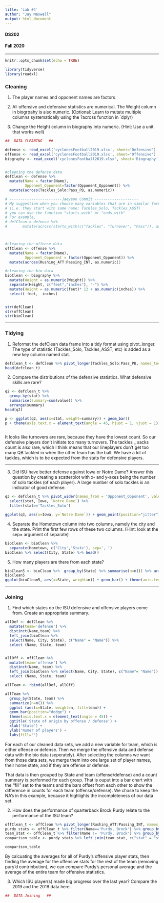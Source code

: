 ```yaml
---
title: 'Lab #4'
author: "Jay Maxwell"
output: html_document
---
```

<h4>DS202</h4>
<h4>Fall 2020</h4>
<hr>
```r
knitr::opts_chunk$set(echo = TRUE)

library(tidyverse)
library(readxl)

```

<h3>Cleaning</h3>

1. The player names and opponent names are factors.



2. All offensive and defensive statistics are numerical. The Weight column in biogrpahy is also numeric. (Optional: Learn to mutate multiple columns systematically using the ?across function in `dplyr)




3.  Change the Height column in biography into numeric. (Hint: Use a unit that works well)



```r
##  DATA CLEANING   ##

defense <- read_excel('cyclonesFootball2019.xlsx', sheet='Defensive')
offense <- read_excel('cyclonesFootball2019.xlsx', sheet='Offensive')
biography <- read_excel('cyclonesFootball2019.xlsx', sheet='Biography')


#cleaning the defense data
defClean <- defense %>%
  mutate(Name = factor(Name),
         Opponent_Opponent=factor(Opponent_Opponent)) %>%
  mutate(across(Tackles_Solo:Pass_PB, as.numeric))

# ------------------------Jaeyeon Commit --------------------
# My suggestion when you choose many variables that are in similar form 
# (i.e. they start with same name; Tackles_Solo, Tackles_ASST)
# you can use the function "starts_with" or "ends_with"
# For example,
# defClean = defense %>%
#       mutate(across(starts_with(c("Tackles", "Turnover", "Pass")), as.numeric)))



#cleaning the offense data
offClean <- offense %>%
  mutate(Name = factor(Name),
         Opponent_Opponent = factor(Opponent_Opponent)) %>%
  mutate(across(Rushing_ATT:Passing_INT, as.numeric))

#cleaning the bio data
bioClean <- biography %>%
  mutate(Weight = as.numeric(Weight)) %>%
  separate(Height, c("feet","inches"), "-") %>%
  mutate(Height = as.numeric(feet)* 12 + as.numeric(inches)) %>%
  select(-feet, -inches)


str(defClean)
str(offClean)
str(bioClean)

```


<hr>
<h3>Tidying</h3>



1. Reformat the defClean data frame into a tidy format using pivot_longer. The type of statistic (Tackles_Solo, Tackles_ASST, etc) is added as a new key column named stat.

```r
defclean_t <- defClean %>% pivot_longer(Tackles_Solo:Pass_PB, names_to='stat', values_to='value')
head(defclean_t)

```

2. Compare the distributions of the defensive statistics. What defensive skills are rare?


```r
q2 <- defclean_t %>% 
  group_by(stat) %>% 
  summarise(summary=sum(value)) %>%
  arrange(summary)
head(q2)

p <- ggplot(q2, aes(x=stat, weight=summary)) + geom_bar()
p + theme(axis.text.x = element_text(angle = 45, hjust = 1, vjust = 1)) + ggtitle('Distribution of defensive stats')
  
```

It looks like turnovers are rare, because they have the lowest count. So our defensive players don't initiate too many turnovers. The  tackles _ sacks count is also rare, which I think means that our lineplayers don't get too many QB tackled in when the other team has the ball. We have a lot of tackles, which is to be expected from the stats for defensive players. 

<hr>

3. Did ISU have better defense against Iowa or Notre Dame? Answer this question by creating a scatterplot with x- and y-axes being the number of solo tackles (of each player). A large number of solo tackles is an indicator of good defense.

```r

q3 <- defclean_t %>% pivot_wider(names_from = 'Opponent_Opponent', values_from = 'value') %>%
  select(stat, Iowa, `Notre Dame`) %>% 
  filter(stat=='Tackles_Solo')

ggplot(q3, aes(x=Iowa, y=`Notre Dame`)) + geom_point(position="jitter")

```


4. Separate the Hometown column into two columns, namely the city and the state. Print the first few rows of these two columns. (Hint: look at the sep= argument of separate)

```r
bioClean <- bioClean %>%
  separate(Hometown, c('City','State'), sep=', ')
bioClean %>% select(City, State) %>% head()

```

5. How many players are there from each state?

```r
bioClean5 <- bioClean %>%  group_by(State) %>% summarise(n=n()) %>% arrange(desc(n))
bioClean5
ggplot(bioClean5, aes(x=State, weight=n)) + geom_bar() + theme(axis.text.x = element_text(angle = 45, hjust = 1, vjust = 1))

```



<hr>
<h3>Joining</h3>



1. Find which states do the ISU defensive and offensive players come from. Create an appropriate summary.

```r
allDef <- defClean %>% 
  mutate(team='defense') %>% 
  distinct(Name,team) %>% 
  left_join(bioClean %>% 
  select(Name, City, State), c("Name" = "Name")) %>% 
  select (Name, State, team)


allOff <- offClean %>%
  mutate(team='offense') %>% 
  distinct(Name, team) %>% 
  left_join(bioClean %>% select(Name, City, State), c("Name"= "Name")) %>%
  select (Name, State, team)

allTeam <- rbind(allDef, allOff)

allTeam %>% 
  group_by(State, team) %>% 
  summarize(n=n()) %>%
  ggplot (aes(x=State, weight=n, fill=team)) + 
  geom_bar(position="dodge") +
  theme(axis.text.x = element_text(angle = 45)) + 
  ggtitle('State of origin by offense / defense') +
  xlab('State') + 
  ylab('Numer of players') +
  labs(fill="")

```
For each of our cleaned data sets, we add a new variable for team, which is either offense or defense. Then we merge the offensive data and defense data with the bio data (seperately). After selecting the columns we want from those data sets, we merge them into one large set of player names, their home state, and if they are offense or defense.

That data is then grouped by State and team (offense/defense) and a count summary is performed for each group. That is ouput into a bar chart with the "fill" set to the teams and the bars offset from each other to show the difference in counts for each team (offense/defense). We chose to keep the NA's in this example, because it highlights the incompleteness of our data set. 


2. How does the performance of quarterback Brock Purdy relate to the performance of the ISU team?

```r
offClean_t <- offClean %>% pivot_longer(Rushing_ATT:Passing_INT, names_to='stat', values_to='value') %>% filter (!is.na(value)) %>% mutate(stat = factor(stat))
purdy_stats <- offClean_t %>% filter(Name=='Purdy, Brock') %>% group_by(stat) %>% summarise(purdy_mean = mean(value))
team_stat <- offClean_t %>% filter(Name != 'Purdy, Brock') %>% group_by(stat) %>% summarise(team_average = mean(value))
comparison_table <- purdy_stats %>% left_join(team_stat, c("stat" = "stat"))

comparison_table

```

By calcuating the averages for all of Purdy's offensive player stats, then finding the average for the offensive stats for the rest of the team (removing pury'd contrinbution), we can compare Purdy's personal average and the average of the entire team for offensive statistics. 

3. Which ISU player(s) made big progress over the last year? Compare the 2019 and the 2018 data here.

```r
##  DATA Joining   ##

```





